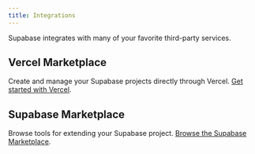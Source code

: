 ```yaml
---
title: Integrations
---
```


Supabase integrates with many of your favorite third-party services.

## Vercel Marketplace

Create and manage your Supabase projects directly through Vercel. [Get started with Vercel](/docs/guides/integrations/vercel-marketplace).

## Supabase Marketplace

Browse tools for extending your Supabase project. [Browse the Supabase Marketplace](/partners/integrations).
